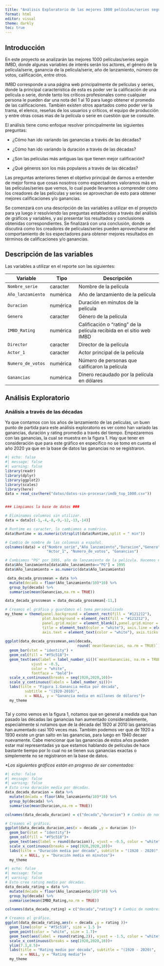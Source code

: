 ```yaml
---
title: "Análisis Exploratorio de las mejores 1000 películas/series según IMBD"
format: html
editor: visual
theme: darkly
toc: true
---
```


## Introducción

En este proyecto se analizarán las mejores 1000 películas/series según IMBD, donde algunas variables de interés serán los actores, el género de la película/serie, ganancia de la película/serie, año de lanzamiento, número de votos, calificación, entre otros.

IMBD corresponde a una página web principalmente de películas y series, donde la principal característica de esta es poder ver la calificación de una película o serie, donde tanto los críticos profesionales como cualquier persona le pueden dar una nota del 1 al 10 para luego obtener el promedio de las calificaciones. También existen otros apartados como poder ver la trama, el elenco, reseñas de los usuarios y críticos, el equipo de producción y entre otras cosas mas de la película o serie en cuestión que se consulte.

El análisis tiene como enfoque resolver principalmente las siguientes preguntas:

-   ¿Cómo han ido variando las ganancias a través de las décadas?

-   ¿Cómo han ido variando la duración a través de las décadas?

-   ¿Son las películas más antiguas las que tienen mejor calificación?

-   ¿Qué géneros son los más populares a través de las décadas?

Las preguntas anteriores tienen el objetivo principal de darnos a entender de mejor forma que cosas nosotros como espectadores valoramos más en las películas/series que vemos, lo cual puede llevarnos a comprender cómo los creadores de las películas y series se aprovechan de esto para obtener mejores calificaciones y/o ganancias.

Se comenzará con una descripción de las variables a utilizar en el proyecto para ya luego ir resolviendo las preguntas establecidas a través del análisis de gráficos y variables, y así presentar los resultados y conclusiones obtenidas correspondientes. Se finalizará con una conclusión, donde se discutirá como los creadores de películas/series pueden aprovecharse del comportamiento de los espectadores para obtener mejores resultados en términos de calificaciones y/o ganancias.

## Descripción de las variables

Las variables a utilizar en el reporte son las siguientes:

| Variable          | Tipo     | Descripción                                                          |
|--------------|--------------|---------------------------------------------|
| `Nombre_serie`    | caracter | Nombre de la película                                                |
| `Año_lanzamiento` | numérica | Año de lanzamiento de la película                                    |
| `Duracion`        | numérica | Duración en minutos de la película                                   |
| `Genero`          | caracter | Género de la película                                                |
| `IMBD_Rating`     | numérica | Calificación o "rating" de la película recibida en el sitio web IMBD |
| `Director`        | caracter | Director de la película                                              |
| `Actor_1`         | caracter | Actor principal de la película                                       |
| `Numero_de_votos` | numérica | Número de personas que calificaron la película                       |
| `Ganancias`       | numérica | Dinero recaudado por la película en dólares                          |

## Análisis Exploratorio

### Análisis a través de las décadas

Ya que contamos con los años de lanzamiento de las películas, un buen punto de partida para este análisis exploratorio es ver como han variado las ganancias, duración y rating promedio a través del tiempo. Empezaremos con las ganancias, la cual se muestra en la figura 1. Hay que tener en consideración que para este gráfico en específico no se tomo en cuenta el año 2020 ya que en la base de datos las ganancias no se registraron.

```r
#| echo: false
#| message: false
#| warning: false
library(readr)
library(dplyr)
library(ggplot2)
library(scales)
library(here)
data = read_csv(here("datos/datos-sin-procesar/imdb_top_1000.csv"))


### Limpiamos la base de datos ###

# Eliminamos columnas sin utilizar.
data = data[c(-1,-4,-8,-9,-12,-13,-14)]

# Runtime es caracter, lo cambiamos a numérico. 
data$Runtime = as.numeric(strsplit(data$Runtime,split = " min"))

# Cambio de nombre de las columnas a español.
colnames(data) = c("Nombre_serie","Año_lanzamiento","Duracion","Genero","IMBD_Rating","Director",
                   "Actor_1", "Numero_de_votos", "Ganancias")

# Cambiamos "PG" por 1995, año de lanzamiento de la película. Hacemos numérica la variable.
data$Año_lanzamiento[data$Año_lanzamiento=="PG"] = 1995
data$Año_lanzamiento = as.numeric(data$Año_lanzamiento)

 data_decada_grossmean = data %>% 
  mutate(decada = floor(Año_lanzamiento/10)*10) %>% 
  group_by(decada) %>% 
  summarise(mean(Ganancias,na.rm = TRUE)) 

data_decada_grossmean = data_decada_grossmean[-11,]

# Creamos el gráfico y guardamos el tema personalizado
my_theme = theme(panel.background = element_rect(fill = "#121212"),
                 plot.background = element_rect(fill = "#121212"),
                 panel.grid.major = element_blank(),panel.grid.minor = element_blank(),
                 title = element_text(color = "white"), axis.line = element_line(color="white"),
                 axis.text = element_text(color = "white"), axis.ticks = element_blank())
 
ggplot(data_decada_grossmean,aes(decada,
                                 round(`mean(Ganancias, na.rm = TRUE)`),4)) +
  geom_bar(stat = "identity") + 
  geom_col(fill = "#f5c518")+
  geom_text(aes(label = label_number_si()(`mean(Ganancias, na.rm = TRUE)`)),
            vjust = -0.5,
            color = "white",
            fontface = "bold")+
  scale_x_continuous(breaks = seq(1920,2020,10))+
  scale_y_continuous(labels = label_number_si())+
  labs(title = "Figura 1.Ganancia media por década",
         subtitle = "(1920-2010)",
         x = NULL, y = "Ganancia media en millones de dólares")+
  my_theme



```

Tal y como vemos en la figura 1, notamos que en general a medida que han pasado las décadas las ganancias han aumentado considerablemente, especialmente si notamos que de la década del 1920 al 2010 las ganancias han aumentado casi 100 veces mas. También podemos ver que de 1920 a 1930 existe un gran salto en las ganancias, para luego en 1940 decaer nuevamente. Cabe mencionar que las ganancias de estos años pueden estar mal representadas ya que estamos hablando de películas de hace bastante tiempo por lo cual no se tienen sus ganancias exactas o simplemente no se registraron en la base de datos.

*\*Los siguientes gráficos están en progreso de ser comentados:*

```r
#| echo: false
#| message: false
#| warning: false
# Esto crea duración media por décadas.
data_decada_duracion = data %>% 
  mutate(decada = floor(Año_lanzamiento/10)*10) %>% 
  group_by(decada) %>% 
  summarise(mean(Duracion,na.rm = TRUE))

colnames(data_decada_duracion) = c("decada","duracion") # Cambio de nombres a las columnas.

# Creamos el gráfico.
ggplot(data_decada_duracion,aes(x = decada ,y = duracion ))+
  geom_bar(stat = "identity")+
  geom_col(fill = "#f5c518")+
  geom_text(aes(label = round(duracion)), vjust = -0.5, color = "white", fontface = "bold")+
  scale_x_continuous(breaks = seq(1920,2020,10))+
  labs(title = "Duración media por década", subtitle = "(1920 - 2020)",
       x = NULL, y = "Duración media en minutos")+
  my_theme
```

```r
#| echo: false
#| message: false
#| warning: false
# Esto crea rating medio por décadas.
data_decada_rating = data %>% 
  mutate(decada = floor(Año_lanzamiento/10)*10) %>% 
  group_by(decada) %>% 
  summarise(mean(IMBD_Rating,na.rm = TRUE)) 

colnames(data_decada_rating) = c("decada","rating") # Cambio de nombres a las columnas.

# Creamos el gráfico.
ggplot(data_decada_rating,aes(x = decada ,y = rating ))+
  geom_line(color = "#f5c518", size = 1.5 )+
  geom_point(color = "white", size = 1.7)+
  geom_text(aes(label = round(rating,2)), vjust = -1.5, color = "white", fontface = "bold")+
  scale_x_continuous(breaks = seq(1920,2020,10))+
  ylim(7.3,8.5)+
  labs(title = "Rating medio por década", subtitle = "(1920 - 2020)",
       x = NULL, y = "Rating medio")+
  my_theme
```
